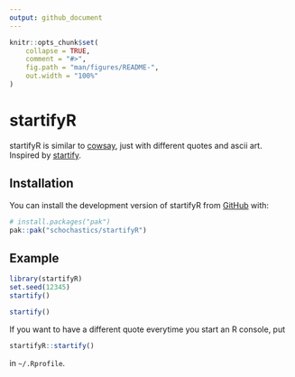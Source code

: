 ```yaml
---
output: github_document
---
```


<!-- README.md is generated from README.Rmd. Please edit that file -->

```r
knitr::opts_chunk$set(
    collapse = TRUE,
    comment = "#>",
    fig.path = "man/figures/README-",
    out.width = "100%"
)
```

# startifyR

<!-- badges: start -->
<!-- badges: end -->

startifyR is similar to [cowsay](https://github.com/sckott/cowsay), just with different quotes and ascii art.  
Inspired by [startify](https://blog.merlinsbeard.ai/how-to-show-an-ascii-art-welcome-screen-at-the-top-of-the-vim-terminal/).

## Installation

You can install the development version of startifyR from [GitHub](https://github.com/) with:

``` r
# install.packages("pak")
pak::pak("schochastics/startifyR")
```

## Example

```r
library(startifyR)
set.seed(12345)
startify()
```

```r
startify()
```

If you want to have a different quote everytime you start an R console, put
```r
startifyR::startify()
```

in `~/.Rprofile`.
